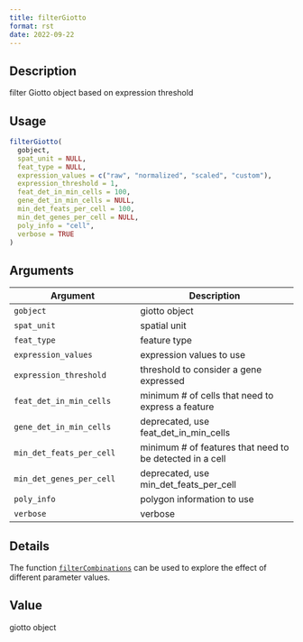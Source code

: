 ```yaml
--- 
title: filterGiotto 
format: rst 
date: 2022-09-22 
--- 
```


## Description

filter Giotto object based on expression threshold


## Usage

```r
filterGiotto(
  gobject,
  spat_unit = NULL,
  feat_type = NULL,
  expression_values = c("raw", "normalized", "scaled", "custom"),
  expression_threshold = 1,
  feat_det_in_min_cells = 100,
  gene_det_in_min_cells = NULL,
  min_det_feats_per_cell = 100,
  min_det_genes_per_cell = NULL,
  poly_info = "cell",
  verbose = TRUE
)
```


## Arguments

Argument      |Description
------------- |----------------
`gobject`     |     giotto object
`spat_unit`     |     spatial unit
`feat_type`     |     feature type
`expression_values`     |     expression values to use
`expression_threshold`     |     threshold to consider a gene expressed
`feat_det_in_min_cells`     |     minimum # of cells that need to express a feature
`gene_det_in_min_cells`     |     deprecated, use feat_det_in_min_cells
`min_det_feats_per_cell`     |     minimum # of features that need to be detected in a cell
`min_det_genes_per_cell`     |     deprecated, use min_det_feats_per_cell
`poly_info`     |     polygon information to use
`verbose`     |     verbose


## Details

The function [`filterCombinations`](#filtercombinations) can be used to explore the effect of different parameter values.


## Value

giotto object



